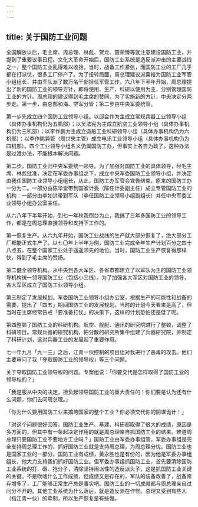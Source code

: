 ```yaml
---
---
---
```

title: 关于国防工业问题
---




全国解放以后，毛主席、周总理、林彪、贺龙、聂荣臻等就注意建设国防工业，并提到了重要议事日程。文化大革命开始后，国防工业系统是造反派冲击的主要战线之一，整个国防工业乱得难以收拾。当时，战备工作紧张，而国防工业的工厂几乎都在打派仗，很多工厂停产了。为了扭转局面，周总理建议派粟裕为国防工业军管小组组长，并由军队派了数万名干部担任军管工作。六八年下半年开始，周总理提出了新的国防工业的领导方针，即将使用、生产、科研以使用为主，分别管理国防工业的方针。周总理的建议得到毛主席的赞同。为了实施新的方针，中央决定分两步走。第一步，由总部和海、空军分管；第二步由中央军委统管。

第一步先成立四个国防工业领导小组。以邱会作为主成立常规兵器工业领导小组（具体办事机构仍为五机部）；以吴法宪为主成立航空工业领导小组（具体办事机构仍为三机部）；以李作鹏为主成立造船工业科研领导小组（具体办事机构仍为六机部）：以李作鹏兼管（周世忠主管）成立电讯工业领导小组（具体办事机构仍为四机部）。四个工业领导小组名义仍属国防工办，但事实上各自为政了。这种办法是过渡办法，不能根本解决问题。

第二步，国防工业归中央军委统一领导。为了加强对国防工业的具体领导，经毛主席、林彪批准，决定在军委办事组之下，成立中央军委国防工业领导小组，并决定由我任国防工业领导小组组长，从此，国防工办军管会宣告结束，原来的国防工办一分为二。一部分由陈华堂带到国家计委（陈任计委副主任）成立专管国防工业的机构：一部分由李如洪带到军队（李任国防工业领导小组副组长）并任中央军委工业领导小组办公室主任。

从六八年下半年开始，到七一年秋我倒台为止，我搞了三年多国防工业的领导工作，都是在周总理直接领导和支持下工作的。

第一恢复生产。从六九年开始，国防工业战线的生产就大部分恢复了，绝大部分工厂都能正式生产了。以七〇年上半年为例，国防工业完成全年生产计划百分之四十八点五，在整个国家工业处于遥遥领先的地位。当时，国防工业生产恢复得那样快，得到了毛主席的赞扬。

第二健全领导机构。从中央到各大军区、各省市都建立了以军队为主的国防工业领导机构统一领导国防工业（包括小三线）。为了加强各大军区对国防工业的领导，各大军区成立了国防工业领导小组。

第三制定了发展规划。军委国防工业领导小组办公室，根据生产的可能性和战备的需要，提出了「四五」期间国防工业的发展规划。当时的计划今天看来是高了，但当时在主席经常告戒「要准备打仗」的决策下，这样的计划恐怕还是低了呢。

第四整顿了国防工业的科研机构。航空、舰艇、通讯的研究院进行了整顿，调整了科研项目。常规兵器的研究机构，把分散的研究所集中组建了兵器研究院，并制定了科研计划，这对兵器工业的发展起了重要作用。

七一年九月「九一三」之后，江青一伙控制的项目组对我进行了恶毒的攻击。他们主要审问了我「夺取国防工业的领导权」等三个问题。

关于夺取国防工业领导权的问题。专案组说：「你要交代是怎样取得了国防工业的领导权的？」

「我是服从中央的决定，担负起领导国防工业的重大责任的！你们要是认为还有什么问题，你们去问周总理。」

「你为什么要用国防工业来搞垮国家的整个工业？你必须交代你的阴谋诡计！」

「对这个问题很好回答。国防工业生产、基建、科研都取得了很大的成绩，原因是多方面的，但其中有一条起决定作用的就是周总理亲自抓国防工业的结果。难道周总理只要国防工业不要地方工业吗？」国防工业由军委办事组管，军委办事组是完全支持周总理工作的，抓好国防工业就是支持周总理，为周总理分忧。国防工业也是国家工业的一部分。国防工业有成绩，黄永胜也是有份的，因为他是军委办事组组长，他大力支持我们抓好国防工业。但军委办事组抓国防工业，首先要清除国防工业系统的打、砸、抢分子，清除坚持闹派性的造反派头子，这是抓国防工业关键的关键。不是吹嘘什么工作成绩，但成绩又是存在的，军队的装备改善了，战备库存增多了，工厂能够正常生产总是事实吧。国防工业的一切成就都与周总理亲自过问分不开的。其他工业系统为什么落后，就是造反派在作怪。总理又受到有些人（指江青一伙）的牵制，所以生产恢复是有些慢。